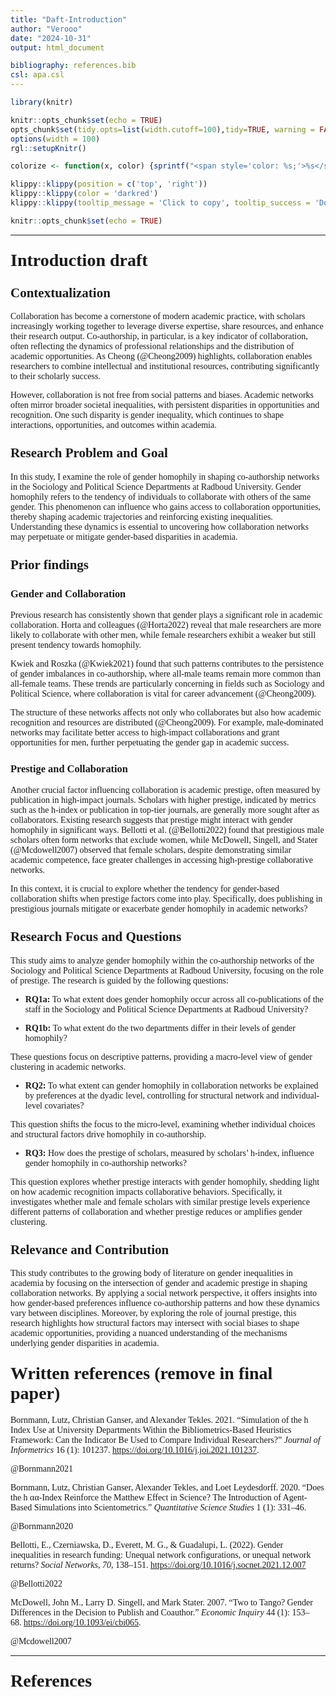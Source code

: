 ```yaml
---
title: "Daft-Introduction"
author: "Verooo"
date: "2024-10-31"
output: html_document

bibliography: references.bib
csl: apa.csl
---
```


```{=html}
<style>
body {
text-align: left;
font-family: Times;
}

h1, .h1, h2, .h2, h3, .h3 {
  margin-top: 24px;
  font-family: Times;
}

</style>
```
```r
library(knitr)

knitr::opts_chunk$set(echo = TRUE)
opts_chunk$set(tidy.opts=list(width.cutoff=100),tidy=TRUE, warning = FALSE, message = FALSE,comment = "#>", cache=TRUE, class.source=c("test"), class.output=c("test2"))
options(width = 100)
rgl::setupKnitr()

colorize <- function(x, color) {sprintf("<span style='color: %s;'>%s</span>", color, x) }

```

```r
klippy::klippy(position = c('top', 'right'))
klippy::klippy(color = 'darkred')
klippy::klippy(tooltip_message = 'Click to copy', tooltip_success = 'Done')
```

```r
knitr::opts_chunk$set(echo = TRUE)
```

------------------------------------------------------------------------

# Introduction draft

## Contextualization

Collaboration has become a cornerstone of modern academic practice, with scholars increasingly working together to leverage diverse expertise, share resources, and enhance their research output. Co-authorship, in particular, is a key indicator of collaboration, often reflecting the dynamics of professional relationships and the distribution of academic opportunities. As Cheong (@Cheong2009) highlights, collaboration enables researchers to combine intellectual and institutional resources, contributing significantly to their scholarly success.

However, collaboration is not free from social patterns and biases. Academic networks often mirror broader societal inequalities, with persistent disparities in opportunities and recognition. One such disparity is gender inequality, which continues to shape interactions, opportunities, and outcomes within academia.

## Research Problem and Goal

In this study, I examine the role of gender homophily in shaping co-authorship networks in the Sociology and Political Science Departments at Radboud University. Gender homophily refers to the tendency of individuals to collaborate with others of the same gender. This phenomenon can influence who gains access to collaboration opportunities, thereby shaping academic trajectories and reinforcing existing inequalities. Understanding these dynamics is essential to uncovering how collaboration networks may perpetuate or mitigate gender-based disparities in academia.

## Prior findings

### Gender and Collaboration

Previous research has consistently shown that gender plays a significant role in academic collaboration. Horta and colleagues (@Horta2022) reveal that male researchers are more likely to collaborate with other men, while female researchers exhibit a weaker but still present tendency towards homophily.

Kwiek and Roszka (@Kwiek2021) found that such patterns contributes to the persistence of gender imbalances in co-authorship, where all-male teams remain more common than all-female teams. These trends are particularly concerning in fields such as Sociology and Political Science, where collaboration is vital for career advancement (@Cheong2009).

The structure of these networks affects not only who collaborates but also how academic recognition and resources are distributed (@Cheong2009). For example, male-dominated networks may facilitate better access to high-impact collaborations and grant opportunities for men, further perpetuating the gender gap in academic success.

### Prestige and Collaboration

Another crucial factor influencing collaboration is academic prestige, often measured by publication in high-impact journals. Scholars with higher prestige, indicated by metrics such as the h-index or publication in top-tier journals, are generally more sought after as collaborators. Existing research suggests that prestige might interact with gender homophily in significant ways. Bellotti et al. (@Bellotti2022) found that prestigious male scholars often form networks that exclude women, while McDowell, Singell, and Stater (@Mcdowell2007) observed that female scholars, despite demonstrating similar academic competence, face greater challenges in accessing high-prestige collaborative networks.

In this context, it is crucial to explore whether the tendency for gender-based collaboration shifts when prestige factors come into play. Specifically, does publishing in prestigious journals mitigate or exacerbate gender homophily in academic networks?

## Research Focus and Questions

This study aims to analyze gender homophily within the co-authorship networks of the Sociology and Political Science Departments at Radboud University, focusing on the role of prestige. The research is guided by the following questions:

-   **RQ1a:** To what extent does gender homophily occur across all co-publications of the staff in the Sociology and Political Science Departments at Radboud University?

-   **RQ1b:** To what extent do the two departments differ in their levels of gender homophily?

These questions focus on descriptive patterns, providing a macro-level view of gender clustering in academic networks.

-   **RQ2:** To what extent can gender homophily in collaboration networks be explained by preferences at the dyadic level, controlling for structural network and individual-level covariates?

This question shifts the focus to the micro-level, examining whether individual choices and structural factors drive homophily in co-authorship.

-   **RQ3:** How does the prestige of scholars, measured by scholars' h-index, influence gender homophily in co-authorship networks?

This question explores whether prestige interacts with gender homophily, shedding light on how academic recognition impacts collaborative behaviors. Specifically, it investigates whether male and female scholars with similar prestige levels experience different patterns of collaboration and whether prestige reduces or amplifies gender clustering.

## Relevance and Contribution

This study contributes to the growing body of literature on gender inequalities in academia by focusing on the intersection of gender and academic prestige in shaping collaboration networks. By applying a social network perspective, it offers insights into how gender-based preferences influence co-authorship patterns and how these dynamics vary between disciplines. Moreover, by exploring the role of journal prestige, this research highlights how structural factors may intersect with social biases to shape academic opportunities, providing a nuanced understanding of the mechanisms underlying gender disparities in academia.

# Written references (remove in final paper)

Bornmann, Lutz, Christian Ganser, and Alexander Tekles. 2021. “Simulation of the h Index Use at University Departments Within the Bibliometrics-Based Heuristics Framework: Can the Indicator Be Used to Compare Individual Researchers?” *Journal of Informetrics* 16 (1): 101237. <https://doi.org/10.1016/j.joi.2021.101237>.

@Bornmann2021

Bornmann, Lutz, Christian Ganser, Alexander Tekles, and Loet Leydesdorff. 2020. “Does the h αα-Index Reinforce the Matthew Effect in Science? The Introduction of Agent-Based Simulations into Scientometrics.” *Quantitative Science Studies* 1 (1): 331–46.

@Bornmann2020

Bellotti, E., Czerniawska, D., Everett, M. G., & Guadalupi, L. (2022). Gender inequalities in research funding: Unequal network configurations, or unequal network returns? *Social Networks*, *70*, 138–151. <https://doi.org/10.1016/j.socnet.2021.12.007>

@Bellotti2022

McDowell, John M., Larry D. Singell, and Mark Stater. 2007. “Two to Tango? Gender Differences in the Decision to Publish and Coauthor.” *Economic Inquiry* 44 (1): 153–68. <https://doi.org/10.1093/ei/cbi065>.

@Mcdowell2007

------------------------------------------------------------------------

# References
